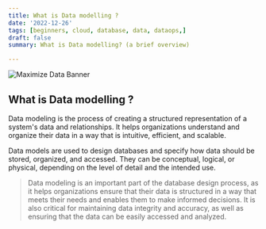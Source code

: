 ```yaml
---
title: What is Data modelling ?
date: '2022-12-26'
tags: [beginners, cloud, database, data, dataops,]
draft: false
summary: What is Data modelling? (a brief overview)

---
```


<img className="inline" src="/static/images/Blog/data-model.png" alt="Maximize Data Banner" />

## What is Data modelling ?

Data modeling is the process of creating a structured representation of a system's data and relationships. It helps organizations understand and organize their data in a way that is intuitive, efficient, and scalable.

Data models are used to design databases and specify how data should be stored, organized, and accessed. They can be conceptual, logical, or physical, depending on the level of detail and the intended use.

> Data modeling is an important part of the database design process, as it helps organizations ensure that their data is structured in a way that meets their needs and enables them to make informed decisions. It is also critical for maintaining data integrity and accuracy, as well as ensuring that the data can be easily accessed and analyzed.